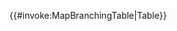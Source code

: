 <includeonly>{{#invoke:MapBranchingTable|Table}}</includeonly>
<noinclude>{{Documentation}}</noinclude>